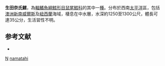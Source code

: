 {{Speciesbox
| taxon = Nezumia namatahi
| status = NE
| status_system = IUCN3.1
| binomial_authority = [[McCann|McCann]] & [[McKnight|McKnight]], 1980
| image = Nezumia namatahi (Squashed face rattail).gif
}}
'''生田奈氏鱈'''，為[[輻鰭魚綱|輻鰭魚綱]][[鱈形目|鱈形目]][[鼠尾鱈科|鼠尾鱈科]]的其中一[[種|種]]。分布於西南[[太平洋|太平洋]]區，包括[[澳洲|澳洲]][[新南威爾斯|新南威爾斯]]及[[紐西蘭|紐西蘭]]海域，棲息在中水層，水深約1250至1300公尺，體長可達35公分，生活習性不明。

==参考文献==
*{{FishBase_species|genus=Nezumia|species=namatahi|year=2011|month=12}}

{{taxonbar}}
[[Category:1980年描述的鱼类|N]]
[[Category:奈氏鱈屬|namatahi]]
{{animal-stub}}